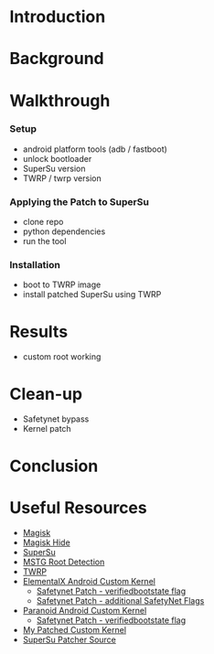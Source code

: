 
<div className={styles["blogBody"]}>

# Introduction

# Background 

# Walkthrough
### Setup
- android platform tools (adb / fastboot)
- unlock bootloader
- SuperSu version
- TWRP / twrp version

### Applying the Patch to SuperSu
- clone repo
- python dependencies
- run the tool

### Installation
- boot to TWRP image
- install patched SuperSu using TWRP

# Results
- custom root working

# Clean-up
- Safetynet bypass
- Kernel patch

# Conclusion 

# Useful Resources
- [Magisk](https://magiskmanager.com/)
- [Magisk Hide](https://magiskmanager.com/#What_is_Magisk_Hide)
- [SuperSu](https://supersuroot.org/)
- [MSTG Root Detection](https://github.com/OWASP/owasp-mstg/blob/master/Document/0x05j-Testing-Resiliency-Against-Reverse-Engineering.md#file-existence-checks)
- [TWRP](https://twrp.me/)
- [ElementalX Android Custom Kernel](https://elementalx.org/)
    - [Safetynet Patch - verifiedbootstate flag](https://github.com/flar2/android_kernel_oneplus_msm8996/commit/6fa070485cf6494a9217c66aa3fad4971b5b85b7#diff-c642f0bb1b95c6f380ab96167f5f8118)
    - [Safetynet Patch - additional SafetyNet Flags](https://github.com/flar2/android_kernel_oneplus_msm8996/commit/8736c7adfe8dda689635bb13ec662c0549ad3854#diff-c642f0bb1b95c6f380ab96167f5f811)
- [Paranoid Android Custom Kernel](https://forum.xda-developers.com/le-pro3/development/rom-paranoid-android-t3635168)
    - [Safetynet Patch - verifiedbootstate flag](https://github.com/AOSPA/android_kernel_oneplus_msm8996/commit/5771610418712eb6eb0c36cdd2da52bff5ecc15e#diff-c642f0bb1b95c6f380ab96167f5f8118)
- [My Patched Custom Kernel](https://github.com/arbitraryrw/android_kernel_oneplus_msm8998)
- [SuperSu Patcher Source](https://github.com/arbitraryrw/supersu-patcher)

</div>
